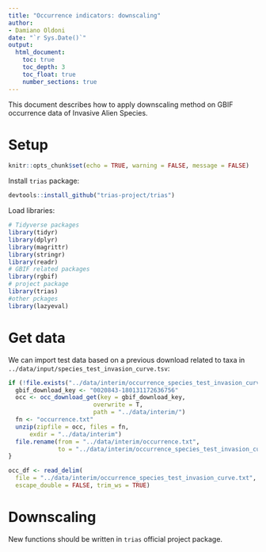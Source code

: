 ```yaml
---
title: "Occurrence indicators: downscaling"
author:
- Damiano Oldoni
date: "`r Sys.Date()`"
output:
  html_document:
    toc: true
    toc_depth: 3
    toc_float: true
    number_sections: true
---
```


This document describes how to apply downscaling method on GBIF occurrence data of Invasive Alien Species.

# Setup

```r
knitr::opts_chunk$set(echo = TRUE, warning = FALSE, message = FALSE)
```

Install `trias` package:

```r
devtools::install_github("trias-project/trias")
```


Load libraries:

```r
# Tidyverse packages
library(tidyr)
library(dplyr)
library(magrittr)
library(stringr)
library(readr)
# GBIF related packages
library(rgbif)
# project package
library(trias)
#other pckages
library(lazyeval)
```

# Get data

We can import test data based on a previous download related to taxa in `../data/input/species_test_invasion_curve.tsv`:

```r
if (!file.exists("../data/interim/occurrence_species_test_invasion_curve.txt")) {
  gbif_download_key <- "0020843-180131172636756"
  occ <- occ_download_get(key = gbif_download_key, 
                        overwrite = T, 
                        path = "../data/interim/")
  fn <- "occurrence.txt"
  unzip(zipfile = occ, files = fn, 
      exdir = "../data/interim")
  file.rename(from = "../data/interim/occurrence.txt", 
              to = "../data/interim/occurrence_species_test_invasion_curve.txt")
}

occ_df <- read_delim(
  file = "../data/interim/occurrence_species_test_invasion_curve.txt", "\t",
  escape_double = FALSE, trim_ws = TRUE)
```

# Downscaling

New functions should be written in `trias` official project package.
